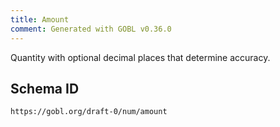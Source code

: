 ```yaml
---
title: Amount
comment: Generated with GOBL v0.36.0
---
```


Quantity with optional decimal places that determine accuracy.

## Schema ID

`https://gobl.org/draft-0/num/amount`

